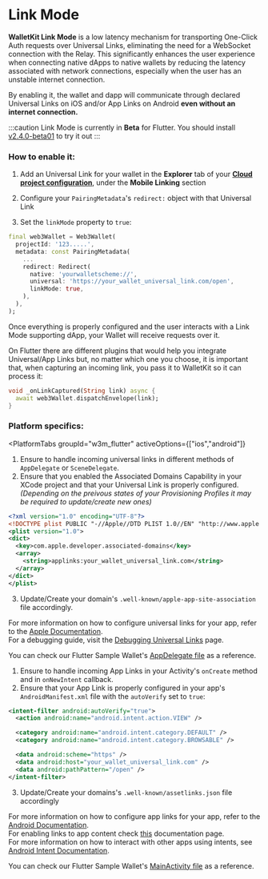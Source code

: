 
# Link Mode

**WalletKit Link Mode** is a low latency mechanism for transporting One-Click Auth requests over Universal Links, eliminating the need for a WebSocket connection with the Relay. This significantly enhances the user experience when connecting native dApps to native wallets by reducing the latency associated with network connections, especially when the user has an unstable internet connection.

By enabling it, the wallet and dapp will communicate through declared Universal Links on iOS and/or App Links on Android **even without an internet connection.**

:::caution
Link Mode is currently in **Beta** for Flutter. You should install [v2.4.0-beta01](https://pub.dev/packages/walletconnect_flutter_v2/versions/2.4.0-beta01) to try it out
:::

### How to enable it:

1. Add an Universal Link for your wallet in the **Explorer** tab of your [**Cloud project configuration**](https://cloud.walletconnect.com/sign-in), under the **Mobile Linking** section

2. Configure your `PairingMetadata`'s `redirect:` object with that Universal Link

3. Set the `linkMode` property to `true`:

```dart
final web3Wallet = Web3Wallet(
  projectId: '123.....',
  metadata: const PairingMetadata(
    ...
    redirect: Redirect(
      native: 'yourwalletscheme://',
      universal: 'https://your_wallet_universal_link.com/open',
      linkMode: true,
    ),
  ),
);
```

Once everything is properly configured and the user interacts with a Link Mode supporting dApp, your Wallet will receive requests over it.

On Flutter there are different plugins that would help you integrate Universal/App Links but, no matter which one you choose, it is important that, when capturing an incoming link, you pass it to WalletKit so it can process it:

```dart
void _onLinkCaptured(String link) async {
  await web3Wallet.dispatchEnvelope(link);
}
```

### Platform specifics:

<PlatformTabs
	groupId="w3m_flutter"
	activeOptions={["ios","android"]}
>
<PlatformTabItem value="ios">

1. Ensure to handle incoming universal links in different methods of `AppDelegate` or `SceneDelegate`. 
2. Ensure that you enabled the Associated Domains Capability in your XCode project and that your Universal Link is properly configured. _(Depending on the preivous states of your Provisioning Profiles it may be required to update/create new ones)_
```xml
<?xml version="1.0" encoding="UTF-8"?>
<!DOCTYPE plist PUBLIC "-//Apple//DTD PLIST 1.0//EN" "http://www.apple.com/DTDs/PropertyList-1.0.dtd">
<plist version="1.0">
<dict>
  <key>com.apple.developer.associated-domains</key>
  <array>
    <string>applinks:your_wallet_universal_link.com</string>
  </array>
</dict>
</plist>
```
3. Update/Create your domain's `.well-known/apple-app-site-association` file accordingly.

For more information on how to configure universal links for your app, refer to the [Apple Documentation](https://developer.apple.com/documentation/xcode/allowing-apps-and-websites-to-link-to-your-content?language=swift).<br />
For a debugging guide, visit the [Debugging Universal Links](https://developer.apple.com/documentation/technotes/tn3155-debugging-universal-links) page.<br />

You can check our Flutter Sample Wallet's [AppDelegate file](https://github.com/WalletConnect/WalletConnectFlutterV2/blob/develop/example/wallet/ios/Runner/AppDelegate.swift) as a reference.

</PlatformTabItem>
<PlatformTabItem value="android">

1. Ensure to handle incoming App Links in your Activity's `onCreate` method and in `onNewIntent` callback.
2. Ensure that your App Link is properly configured in your app's `AndroidManifest.xml` file with the `autoVerify` set to `true`:
```xml
<intent-filter android:autoVerify="true">
  <action android:name="android.intent.action.VIEW" />

  <category android:name="android.intent.category.DEFAULT" />
  <category android:name="android.intent.category.BROWSABLE" />

  <data android:scheme="https" />
  <data android:host="your_wallet_universal_link.com" />
  <data android:pathPattern="/open" />
</intent-filter>
```
3. Update/Create your domains's `.well-known/assetlinks.json` file accordingly

For more information on how to configure app links for your app, refer to the [Android Documentation](https://developer.android.com/training/app-links/verify-android-applinks).<br />
For enabling links to app content check [this](https://developer.android.com/training/app-links/deep-linking) documentation page.<br />
For more information on how to interact with other apps using intents, see [Android Intent Documentation](https://developer.android.com/training/basics/intents).

You can check our Flutter Sample Wallet's [MainActivity file](https://github.com/WalletConnect/WalletConnectFlutterV2/blob/develop/example/wallet/android/app/src/main/kotlin/com/example/wallet/MainActivity.kt) as a reference.

</PlatformTabItem>
</PlatformTabs>
